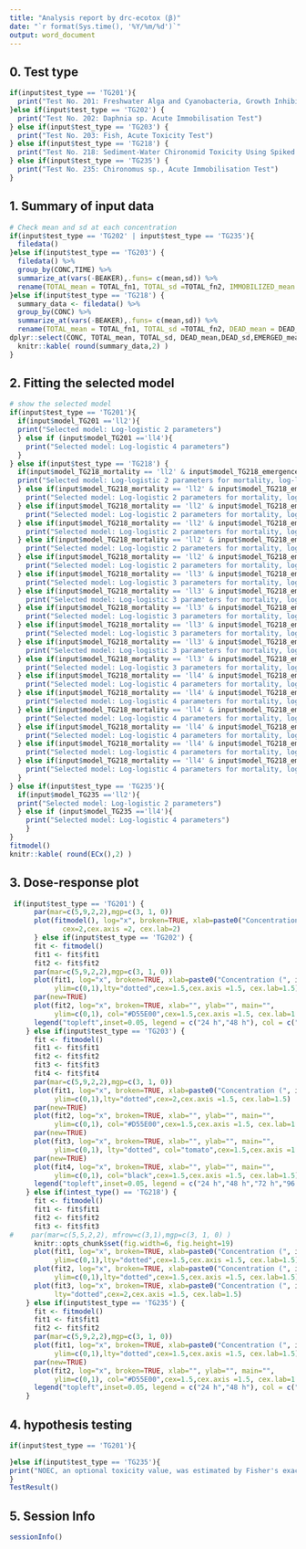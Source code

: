 ---
title: "Analysis report by drc-ecotox (β)"
date: "`r format(Sys.time(), '%Y/%m/%d')`"
output: word_document
---

## 0. Test type
```{r ,echo=FALSE}
if(input$test_type == 'TG201'){
  print("Test No. 201: Freshwater Alga and Cyanobacteria, Growth Inhibition Test")
}else if(input$test_type == 'TG202') {
  print("Test No. 202: Daphnia sp. Acute Immobilisation Test")
} else if(input$test_type == 'TG203') {
  print("Test No. 203: Fish, Acute Toxicity Test")
} else if(input$test_type == 'TG218') {
  print("Test No. 218: Sediment-Water Chironomid Toxicity Using Spiked Sediment or Test No. 219: Sediment-Water Chironomid Toxicity Using Spiked Water")
} else if(input$test_type == 'TG235') {
  print("Test No. 235: Chironomus sp., Acute Immobilisation Test")
}
```
  

## 1. Summary of input data
```{r data, collapse=TRUE, echo=FALSE}
# Check mean and sd at each concentration
if(input$test_type == 'TG202' | input$test_type == 'TG235'){
  filedata()
}else if(input$test_type == 'TG203') {
  filedata() %>%
  group_by(CONC,TIME) %>% 
  summarize_at(vars(-BEAKER),.funs= c(mean,sd)) %>%
  rename(TOTAL_mean = TOTAL_fn1, TOTAL_sd =TOTAL_fn2, IMMOBILIZED_mean = IMMOBILIZED_fn1, IMMOBILIZED_sd = IMMOBILIZED_fn2)
}else if(input$test_type == 'TG218') {
  summary_data <- filedata() %>%
  group_by(CONC) %>% 
  summarize_at(vars(-BEAKER),.funs= c(mean,sd)) %>%
  rename(TOTAL_mean = TOTAL_fn1, TOTAL_sd =TOTAL_fn2, DEAD_mean = DEAD_fn1, DEAD_sd = DEAD_fn2, EMERGED_mean = EMERGED_fn1, EMERGED_sd = EMERGED_fn2,  DEVELOPMENT_mean = DEVELOPMENT_fn1, DEVELOPMENT_sd = DEVELOPMENT_fn2 ) %>%
dplyr::select(CONC,	TOTAL_mean,	TOTAL_sd, DEAD_mean,DEAD_sd,EMERGED_mean,EMERGED_sd,DEVELOPMENT_mean,	DEVELOPMENT_sd)
  knitr::kable( round(summary_data,2) )
}
```

## 2. Fitting the selected model 
```{r model, collapse=TRUE, echo=FALSE}
# show the selected model
if(input$test_type == 'TG201'){
  if(input$model_TG201 =='ll2'){
  print("Selected model: Log-logistic 2 parameters")
  } else if (input$model_TG201 =='ll4'){
    print("Selected model: Log-logistic 4 parameters")
  }
} else if(input$test_type == 'TG218') {
  if(input$model_TG218_mortality == 'll2' & input$model_TG218_emergence == 'll2' & input$model_TG218_development == 'll3' ) { 
  print("Selected model: Log-logistic 2 parameters for mortality, log-logistic 2 parameters for emergence ratio, and log-logistic 3 parameters for development rate")
  } else if(input$model_TG218_mortality == 'll2' & input$model_TG218_emergence == 'll2' & input$model_TG218_development == 'll4' ) {
    print("Selected model: Log-logistic 2 parameters for mortality, log-logistic 2 parameters for emergence ratio, and log-logistic 4 parameters for development rate")
  } else if(input$model_TG218_mortality == 'll2' & input$model_TG218_emergence == 'll3' & input$model_TG218_development == 'll3' ) {
    print("Selected model: Log-logistic 2 parameters for mortality, log-logistic 3 parameters for emergence ratio, and log-logistic 3 parameters for development rate")
  } else if(input$model_TG218_mortality == 'll2' & input$model_TG218_emergence == 'll3' & input$model_TG218_development == 'll4' ) {
    print("Selected model: Log-logistic 2 parameters for mortality, log-logistic 3 parameters for emergence ratio, and log-logistic 4 parameters for development rate")
  } else if(input$model_TG218_mortality == 'll2' & input$model_TG218_emergence == 'll4' & input$model_TG218_development == 'll3' ) {
    print("Selected model: Log-logistic 2 parameters for mortality, log-logistic 4 parameters for emergence ratio, and log-logistic 3 parameters for development rate")
  } else if(input$model_TG218_mortality == 'll2' & input$model_TG218_emergence == 'll4' & input$model_TG218_development == 'll4' ) {
    print("Selected model: Log-logistic 2 parameters for mortality, log-logistic 4 parameters for emergence ratio, and log-logistic 4 parameters for development rate")
  } else if(input$model_TG218_mortality == 'll3' & input$model_TG218_emergence == 'll2' & input$model_TG218_development == 'll3' ) {
    print("Selected model: Log-logistic 3 parameters for mortality, log-logistic 2 parameters for emergence ratio, and log-logistic 3 parameters for development rate")
  } else if(input$model_TG218_mortality == 'll3' & input$model_TG218_emergence == 'll2' & input$model_TG218_development == 'll4' ) {
    print("Selected model: Log-logistic 3 parameters for mortality, log-logistic 2 parameters for emergence ratio, and log-logistic 4 parameters for development rate")
  } else if(input$model_TG218_mortality == 'll3' & input$model_TG218_emergence == 'll3' & input$model_TG218_development == 'll3' ) {
    print("Selected model: Log-logistic 3 parameters for mortality, log-logistic 3 parameters for emergence ratio, and log-logistic 3 parameters for development rate")
  } else if(input$model_TG218_mortality == 'll3' & input$model_TG218_emergence == 'll3' & input$model_TG218_development == 'll4' ) {
    print("Selected model: Log-logistic 3 parameters for mortality, log-logistic 3 parameters for emergence ratio, and log-logistic 4 parameters for development rate")
  } else if(input$model_TG218_mortality == 'll3' & input$model_TG218_emergence == 'll4' & input$model_TG218_development == 'll3' ) {
    print("Selected model: Log-logistic 3 parameters for mortality, log-logistic 4 parameters for emergence ratio, and log-logistic 3 parameters for development rate")
  } else if(input$model_TG218_mortality == 'll3' & input$model_TG218_emergence == 'll4' & input$model_TG218_development == 'll4' ) {
    print("Selected model: Log-logistic 3 parameters for mortality, log-logistic 4 parameters for emergence ratio, and log-logistic 4 parameters for development rate")
  } else if(input$model_TG218_mortality == 'll4' & input$model_TG218_emergence == 'll2' & input$model_TG218_development == 'll3' ) {
    print("Selected model: Log-logistic 4 parameters for mortality, log-logistic 2 parameters for emergence ratio, and log-logistic 3 parameters for development rate")
  } else if(input$model_TG218_mortality == 'll4' & input$model_TG218_emergence == 'll2' & input$model_TG218_development == 'll4' ) {
    print("Selected model: Log-logistic 4 parameters for mortality, log-logistic 2 parameters for emergence ratio, and log-logistic 4 parameters for development rate")
  } else if(input$model_TG218_mortality == 'll4' & input$model_TG218_emergence == 'll3' & input$model_TG218_development == 'll3' ) {
    print("Selected model: Log-logistic 4 parameters for mortality, log-logistic 3 parameters for emergence ratio, and log-logistic 3 parameters for development rate")
  } else if(input$model_TG218_mortality == 'll4' & input$model_TG218_emergence == 'll3' & input$model_TG218_development == 'll4' ) {
    print("Selected model: Log-logistic 4 parameters for mortality, log-logistic 3 parameters for emergence ratio, and log-logistic 4 parameters for development rate")
  } else if(input$model_TG218_mortality == 'll4' & input$model_TG218_emergence == 'll4' & input$model_TG218_development == 'll3' ) {
    print("Selected model: Log-logistic 4 parameters for mortality, log-logistic 4 parameters for emergence ratio, and log-logistic 3 parameters for development rate")
  } else if(input$model_TG218_mortality == 'll4' & input$model_TG218_emergence == 'll4' & input$model_TG218_development == 'll4' ) {
    print("Selected model: Log-logistic 4 parameters for mortality, log-logistic 4 parameters for emergence ratio, and log-logistic 4 parameters for development rate")
  }
} else if(input$test_type == 'TG235'){
  if(input$model_TG235 =='ll2'){
  print("Selected model: Log-logistic 2 parameters")
  } else if (input$model_TG235 =='ll4'){
    print("Selected model: Log-logistic 4 parameters")
    }
}
fitmodel()
knitr::kable( round(ECx(),2) )
```

## 3. Dose-response plot
```{r plot, collapse=TRUE, echo=FALSE }
 if(input$test_type == 'TG201') {
      par(mar=c(5,9,2,2),mgp=c(3, 1, 0))
      plot(fitmodel(), log="x", broken=TRUE, xlab=paste0("Concentration (", input$conc_unit, ")"), ylab="",
             cex=2,cex.axis =2, cex.lab=2)
      } else if(input$test_type == 'TG202') {
      fit <- fitmodel()
      fit1 <- fit$fit1
      fit2 <- fit$fit2
      par(mar=c(5,9,2,2),mgp=c(3, 1, 0))
      plot(fit1, log="x", broken=TRUE, xlab=paste0("Concentration (", input$conc_unit, ")"), ylab="Mortality", 
           ylim=c(0,1),lty="dotted",cex=1.5,cex.axis =1.5, cex.lab=1.5)
      par(new=TRUE)
      plot(fit2, log="x", broken=TRUE, xlab="", ylab="", main="",
           ylim=c(0,1), col="#D55E00",cex=1.5,cex.axis =1.5, cex.lab=1.5)
      legend("topleft",inset=0.05, legend = c("24 h","48 h"), col = c("black","#D55E00"), lty = c("dotted","solid"),cex=1.5)
    } else if(input$test_type == 'TG203') {
      fit <- fitmodel()
      fit1 <- fit$fit1
      fit2 <- fit$fit2
      fit3 <- fit$fit3
      fit4 <- fit$fit4
      par(mar=c(5,9,2,2),mgp=c(3, 1, 0))
      plot(fit1, log="x", broken=TRUE, xlab=paste0("Concentration (", input$conc_unit, ")"), ylab="Mortality", 
           ylim=c(0,1),lty="dotted",cex=2,cex.axis =1.5, cex.lab=1.5)
      par(new=TRUE)
      plot(fit2, log="x", broken=TRUE, xlab="", ylab="", main="",
           ylim=c(0,1), col="#D55E00",cex=1.5,cex.axis =1.5, cex.lab=1.5)
      par(new=TRUE)
      plot(fit3, log="x", broken=TRUE, xlab="", ylab="", main="",
           ylim=c(0,1), lty="dotted", col="tomato",cex=1.5,cex.axis =1.5, cex.lab=1.5)
      par(new=TRUE)
      plot(fit4, log="x", broken=TRUE, xlab="", ylab="", main="",
           ylim=c(0,1), col="black",cex=1.5,cex.axis =1.5, cex.lab=1.5)
      legend("topleft",inset=0.05, legend = c("24 h","48 h","72 h","96 h"), col = c("black","#D55E00","tomato","black"), lty = c("dotted","solid","dotted","solid"),cex=1.5)
    } else if(intest_type() == 'TG218') {
      fit <- fitmodel()
      fit1 <- fit$fit1
      fit2 <- fit$fit2
      fit3 <- fit$fit3
#　　 par(mar=c(5,5,2,2), mfrow=c(3,1),mgp=c(3, 1, 0) )
      knitr::opts_chunk$set(fig.width=6, fig.height=19) 
      plot(fit1, log="x", broken=TRUE, xlab=paste0("Concentration (", input$conc_unit, ")"), ylab="Mortality",
           ylim=c(0,1),lty="dotted",cex=1.5,cex.axis =1.5, cex.lab=1.5)
      plot(fit2, log="x", broken=TRUE, xlab=paste0("Concentration (", input$conc_unit, ")"), ylab="Emergence ratio",
           ylim=c(0,1),lty="dotted",cex=1.5,cex.axis =1.5, cex.lab=1.5)
      plot(fit3, log="x", broken=TRUE, xlab=paste0("Concentration (", input$conc_unit, ")"), ylab="Development rate",
           lty="dotted",cex=2,cex.axis =1.5, cex.lab=1.5)
    } else if(input$test_type == 'TG235') {
      fit <- fitmodel()
      fit1 <- fit$fit1
      fit2 <- fit$fit2
      par(mar=c(5,9,2,2),mgp=c(3, 1, 0))
      plot(fit1, log="x", broken=TRUE, xlab=paste0("Concentration (", input$conc_unit, ")"), ylab="Immobility",
           ylim=c(0,1),lty="dotted",cex=1.5,cex.axis =1.5, cex.lab=1.5)
      par(new=TRUE)
      plot(fit2, log="x", broken=TRUE, xlab="", ylab="", main="",
           ylim=c(0,1), col="#D55E00",cex=1.5,cex.axis =1.5, cex.lab=1.5)
      legend("topleft",inset=0.05, legend = c("24 h","48 h"), col = c("black","#D55E00"), lty = c("dotted","solid"),cex=1.5)
    }
```

## 4. hypothesis testing
```{r hypothesis_testing,echo=FALSE}
if(input$test_type == 'TG201'){

}else if(input$test_type == 'TG235'){
print("NOEC, an optional toxicity value, was estimated by Fisher's exact test with Bonferroni-Holm correction correction.")
}
TestResult()
```


## 5. Session Info
```{r sessionInfo}
sessionInfo()
```
